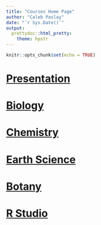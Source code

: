 ```yaml
---
title: "Courses Home Page"
author: "Caleb Paslay"
date: "`r Sys.Date()`"
output: 
  prettydoc::html_pretty: 
    theme: hpstr
---
```


```r
knitr::opts_chunk$set(echo = TRUE)
```

# [Presentation](trial_presentation.html)

# [Biology](courses/biology/biology.html)

# [Chemistry]()

# [Earth Science]()

# [Botany](courses/botany/botany_home_page.html)

# [R Studio](courses/R_studio/list_of_content.html)




